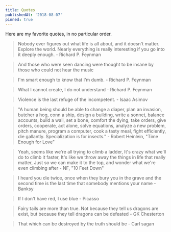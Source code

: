 ```yaml
---
title: Quotes
publishedAt: '2018-08-07'
pinned: true
---
```


Here are my favorite quotes, in no particular order.

> Nobody ever figures out what life is all about, and it doesn't matter. Explore the world. Nearly everything is really interesting if you go into it deeply enough. - Richard P. Feynman

> And those who were seen dancing were thought to be insane by those who could not hear the music

> I'm smart enough to know that I'm dumb. - Richard P. Feynman

> What I cannot create, I do not understand - Richard P. Feynman

> Violence is the last refuge of the incompetent. - Isaac Asimov

> "A human being should be able to change a diaper, plan an invasion, butcher a hog, conn a ship, design a building, write a sonnet, balance accounts, build a wall, set a bone, comfort the dying, take orders, give orders, cooperate, act alone, solve equations, analyze a new problem, pitch manure, program a computer, cook a tasty meal, fight efficiently, die gallantly. Specialization is for insects." - Robert Heinlein, "Time Enough for Love"

> Yeah, seems like we're all trying to climb a ladder, It's crazy what we'll do to climb it faster, It's like we throw away the things in life that really matter, Just so we can make it to the top, and wonder what we're even climbing after - NF, "10 Feet Down"

> I heard you die twice, once when they bury you in the grave and the second time is the last time that somebody mentions your name - Banksy

> If I don't have red, I use blue - Picasso

> Fairy tails are more than true. Not because they tell us dragons are exist, but because they tell dragons can be defeated - GK Chesterton

> That which can be destroyed by the truth should be - Carl sagan
